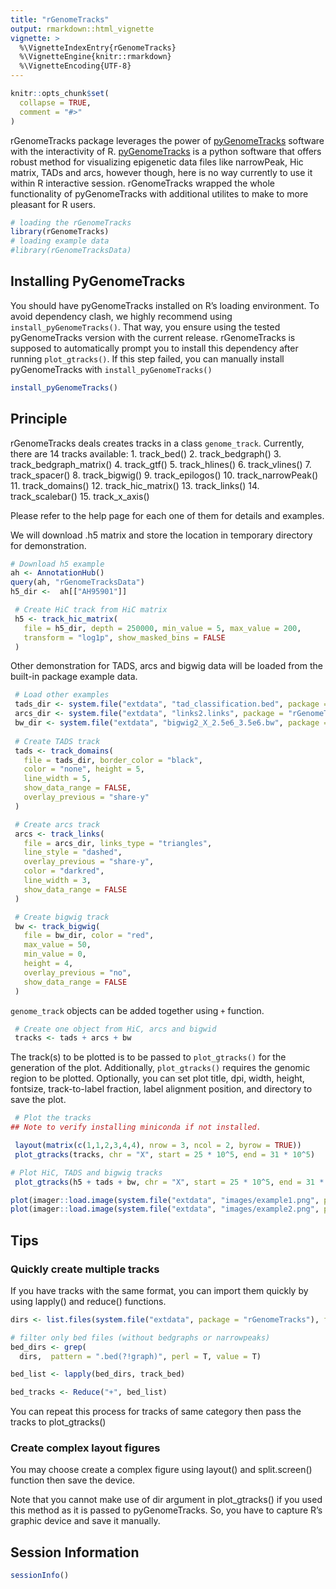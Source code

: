 ```yaml
---
title: "rGenomeTracks"
output: rmarkdown::html_vignette
vignette: >
  %\VignetteIndexEntry{rGenomeTracks}
  %\VignetteEngine{knitr::rmarkdown}
  %\VignetteEncoding{UTF-8}
---
```


```r
knitr::opts_chunk$set(
  collapse = TRUE,
  comment = "#>"
)
```
rGenomeTracks package leverages the power of [pyGenomeTracks](https://github.com/deeptools/pyGenomeTracks) software
with the interactivity of R.
[pyGenomeTracks](https://github.com/deeptools/pyGenomeTracks) is a python software
that offers robust method for visualizing
epigenetic data files like narrowPeak, Hic matrix, TADs and arcs, however though,
here is no way currently to use it within R interactive session.
rGenomeTracks wrapped the whole functionality of pyGenomeTracks with additional utilites
to make to more pleasant for R users.

```r
# loading the rGenomeTracks
library(rGenomeTracks)
# loading example data
#library(rGenomeTracksData)
```


## Installing PyGenomeTracks
You should have pyGenomeTracks installed on R's loading environment. To avoid dependency clash, 
we highly recommend using `install_pyGenomeTracks()`. That way, you ensure using the tested pyGenomeTracks version with the current release.  rGenomeTracks is supposed to automatically prompt you to install this dependency after running `plot_gtracks()`. If this step failed, you can manually install pyGenomeTracks with `install_pyGenomeTracks()`

```r
install_pyGenomeTracks()
```



## Principle
rGenomeTracks deals creates tracks in a class `genome_track`. Currently, there are 14 tracks available:
1. track_bed()
2. track_bedgraph()
3. track_bedgraph_matrix()
4. track_gtf()
5. track_hlines()
6. track_vlines()
7. track_spacer()
8. track_bigwig()
9. track_epilogos()
10. track_narrowPeak()
11. track_domains()
12. track_hic_matrix()
13. track_links()
14. track_scalebar()
15. track_x_axis()

Please refer to the help page for each one of them for details and examples.

We will download .h5 matrix and store the location in temporary directory for demonstration.
```r
# Download h5 example
ah <- AnnotationHub()
query(ah, "rGenomeTracksData")
h5_dir <-  ah[["AH95901"]]

 # Create HiC track from HiC matrix
 h5 <- track_hic_matrix(
   file = h5_dir, depth = 250000, min_value = 5, max_value = 200,
   transform = "log1p", show_masked_bins = FALSE
 )

```

Other demonstration for TADS, arcs and bigwig data will be loaded from the built-in package example data.

```r
 # Load other examples
 tads_dir <- system.file("extdata", "tad_classification.bed", package = "rGenomeTracks")
 arcs_dir <- system.file("extdata", "links2.links", package = "rGenomeTracks")
 bw_dir <- system.file("extdata", "bigwig2_X_2.5e6_3.5e6.bw", package = "rGenomeTracks")
 
 # Create TADS track
 tads <- track_domains(
   file = tads_dir, border_color = "black",
   color = "none", height = 5,
   line_width = 5,
   show_data_range = FALSE,
   overlay_previous = "share-y"
 )

 # Create arcs track
 arcs <- track_links(
   file = arcs_dir, links_type = "triangles",
   line_style = "dashed",
   overlay_previous = "share-y",
   color = "darkred",
   line_width = 3,
   show_data_range = FALSE
 )

 # Create bigwig track
 bw <- track_bigwig(
   file = bw_dir, color = "red",
   max_value = 50,
   min_value = 0,
   height = 4,
   overlay_previous = "no",
   show_data_range = FALSE
 )

```



`genome_track` objects can be added together using `+` function. 
 
```r
 # Create one object from HiC, arcs and bigwid
 tracks <- tads + arcs + bw
```


The track(s) to be plotted is to be passed to `plot_gtracks()` for the generation of the plot.
Additionally, `plot_gtracks()` requires the genomic region to be plotted. Optionally, you can set plot title, dpi, width, height, fontsize, track-to-label fraction, label alignment position, and directory to save the plot.
 
```r
 # Plot the tracks
## Note to verify installing miniconda if not installed.

 layout(matrix(c(1,1,2,3,4,4), nrow = 3, ncol = 2, byrow = TRUE))
 plot_gtracks(tracks, chr = "X", start = 25 * 10^5, end = 31 * 10^5)

# Plot HiC, TADS and bigwig tracks
 plot_gtracks(h5 + tads + bw, chr = "X", start = 25 * 10^5, end = 31 * 10^5)
```

```r
plot(imager::load.image(system.file("extdata", "images/example1.png", package = "rGenomeTracks")), axes = FALSE)
plot(imager::load.image(system.file("extdata", "images/example2.png", package = "rGenomeTracks")), axes = FALSE)
```

## Tips 
### Quickly create multiple tracks 
If you have tracks with the same format, you can import them quickly by using lapply() and reduce() functions. 
```r
dirs <- list.files(system.file("extdata", package = "rGenomeTracks"), full.names = T)

# filter only bed files (without bedgraphs or narrowpeaks)
bed_dirs <- grep(
  dirs,  pattern = ".bed(?!graph)", perl = T, value = T)

bed_list <- lapply(bed_dirs, track_bed)

bed_tracks <- Reduce("+", bed_list)
```
You can repeat this process for tracks of same category then pass the tracks to plot_gtracks()

### Create complex layout figures 
You may choose create a complex figure using layout() and split.screen() function then save the device. 

Note that you cannot make use of dir argument in plot_gtracks() if you used this method as it is passed to pyGenomeTracks. So, you have to capture R's graphic device and save it manually.



## Session Information 
```r
sessionInfo()
```
